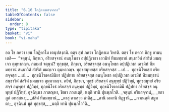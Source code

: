 ```yaml
---
title: "6.16 โกฏิคาเมสจฺจกถา"
tableOfContents: false
sidebar:
  order: 8
type: "tipitaka"
basket: "vi"
book: "vi-maha"
---
```



<DynamicBreadcrumb />

<Division number="287" book="vi-maha">

<Paragraph number="1309" book="vi-maha">
อถ โข ภควา เยน โกฏิคาโม เตนุปสงฺกมิ. ตตฺร สุทํ ภควา โกฏิคาเม วิหรติ. ตตฺร โข ภควา ภิกฺขู อามนฺเตสิ—  “จตุนฺนํ, ภิกฺขเว, อริยสจฺจานํ อนนุโพธา อปฺปฏิเวธา เอวมิทํ ทีฆมทฺธานํ สนฺธาวิตํ สํสริตํ มมญฺเจว ตุมฺหากญฺจ. กตเมสํ จตุนฺนํ? ทุกฺขสฺส, ภิกฺขเว, อริยสจฺจสฺส อนนุโพธา อปฺปฏิเวธา เอวมิทํ ทีฆมทฺธานํ สนฺธาวิตํ สํสริตํ มมญฺเจว ตุมฺหากญฺจ. ทุกฺขสมุทยสฺส อริยสจฺจสฺส …เป…  ทุกฺขนิโรธสฺส อริยสจฺจสฺส …เป…  ทุกฺขนิโรธคามินิยา ปฏิปทาย อริยสจฺจสฺส อนนุโพธา อปฺปฏิเวธา เอวมิทํ ทีฆมทฺธานํ สนฺธาวิตํ สํสริตํ มมญฺเจว ตุมฺหากญฺจ. ตยิทํ, ภิกฺขเว, ทุกฺขํ อริยสจฺจํ อนุพุทฺธํ ปฏิวิทฺธํ, ทุกฺขสมุทยํ อริยสจฺจํ อนุพุทฺธํ ปฏิวิทฺธํ, ทุกฺขนิโรธํ อริยสจฺจํ อนุพุทฺธํ ปฏิวิทฺธํ, ทุกฺขนิโรธคามินี ปฏิปทา อริยสจฺจํ อนุพุทฺธํ ปฏิวิทฺธํ, อุจฺฉินฺนา ภวตณฺหา, ขีณา ภวเนตฺติ, นตฺถิ ทานิ ปุนพฺภโวติ.
</Paragraph>

<Paragraph number="1310" type="verses" book="vi-maha">
_จตุนฺนํ อริยสจฺจานํ,_  
_ยถาภูตํ อทสฺสนา;_  
_สํสิตํ ทีฆมทฺธานํ,_  
_ตาสุ ตาเสฺวว ชาติสุ._  

</Paragraph>

<Paragraph number="1311" type="verses" book="vi-maha">
_ตานิ เอตานิ ทิฏฺฐานิ,_  
_ภวเนตฺติ สมูหตา;_  
อุจฺฉินฺนํ มูลํ ทุกฺขสฺส,_  
_นตฺถิ ทานิ ปุนพฺภโว”ติ._
</Paragraph>
</Division>